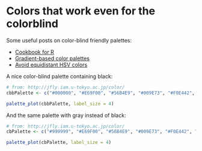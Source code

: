 # Colors that work even for the colorblind

Some useful posts on color-blind friendly palettes:

- [Cookbook for R](http://www.cookbook-r.com/Graphs/Colors_(ggplot2)/#a-colorblind-friendly-palette)
- [Gradient-based color palettes](https://blog.graphiq.com/finding-the-right-color-palettes-for-data-visualizations-fcd4e707a283)
- [Avoid equidistant HSV colors](https://www.vis4.net/blog/posts/avoid-equidistant-hsv-colors/)


A nice color-blind palette containing black:
```r
# from: http://jfly.iam.u-tokyo.ac.jp/color/
cbbPalette <- c("#000000", "#E69F00", "#56B4E9", "#009E73", "#F0E442", "#0072B2", "#D55E00", "#CC79A7")

palette_plot(cbbPalette, label_size = 4)
```

And the same palette with gray instead of black:
```r
# from: http://jfly.iam.u-tokyo.ac.jp/color/
cbPalette <- c("#999999", "#E69F00", "#56B4E9", "#009E73", "#F0E442", "#0072B2", "#D55E00", "#CC79A7")

palette_plot(cbPalette, label_size = 4)
```
